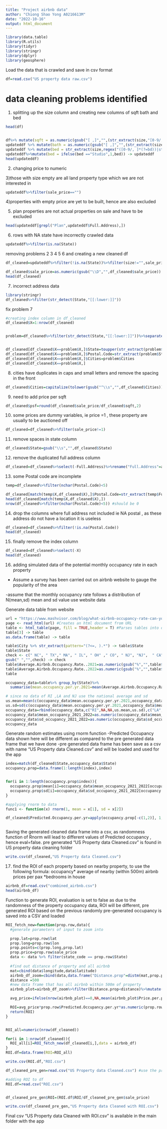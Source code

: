 ---
title: "Project airbnb data"
author: "Chiong Shao Yong A0216613M"
date: "2022-10-16"
output: html_document
---
```{r}
library(data.table)
library(R.utils)
library(tidyr)
library(stringr)
library(dplyr)
library(geosphere)
```



Load the data that is crawled and save in csv format 
```{r}
df=read.csv("US property data raw.csv")


```


# data cleaning problems identified 

1) splitting up the size column and creating new columns of sqft bath and bed

```{r}
head(df)


df%>% mutate(sqft = as.numeric(gsub("[ ,]","",(str_extract(size,"[0-9/, ]*(?=sqft)"))))) -> updateddf 
updateddf %>% mutate(bath = as.numeric(gsub("[ ,]","",(str_extract(size,"[0-9/, ]*(?=ba)"))))) -> updateddf 
updateddf %>% mutate(bed = str_extract(size,regex("([0-9/, ]*(?=bd))|studio",ignore_case = T))) -> updateddf 
updateddf%>%mutate(bed = ifelse(bed =="Studio",1,bed)) -> updateddf
head(updateddf)

```


2) changing price to numeric

3)those with size empty are all land property type which we are not interested in
```{r}
updateddf%>%filter(sale_price=="")
```


4)properties with empty price are  yet to be built, hence are also excluded 


5) plan properties are not actual properties on sale and have to be excluded 
```{r}
head(updateddf[grepl("Plan",updateddf$Full.Address),])
```

6) rows with NA state have incorrectly crawled data 
```{r}

updateddf%>%filter(is.na(State))
```
removing problems  2 3 4 5 6  and creating a new cleaned df
```{r}

df_cleaned=updateddf%>%filter(!is.na(State))%>%filter(size!="",sale_price!="")%>%filter(!grepl("Plan",Full.Address,ignore.case = T))

df_cleaned$sale_price=as.numeric(gsub("\\D","",df_cleaned$sale_price))
head(df_cleaned)
```


7) incorrect address data 
```{r}
library(stringr)
df_cleaned%>%filter(str_detect(State,"[[:lower:]]"))

```
fix problem 7
```{r}
#creating index column in df_cleaned 
df_cleaned$X=1:nrow(df_cleaned)


problem=df_cleaned%>%filter(str_detect(State,"[[:lower:]]"))%>%separate(address,c("Address","Cities","State.Postal","Country"),",")


df_cleaned[df_cleaned$X==problem$X,]$State=toupper(str_extract(problem$State.Postal,"[a-zA-Z]+"))
df_cleaned[df_cleaned$X==problem$X,]$Postal.Code=str_extract(problem$State.Postal,"\\d\\d\\d\\d\\d")
df_cleaned[df_cleaned$X==problem$X,]$Cities=problem$Cities
df_cleaned[df_cleaned$X==problem$X,]

```

8) cities have duplicates in caps and small letters and remove the spacing in the front

```{r}
df_cleaned$Cities=capitalize(tolower(gsub("^\\s","",df_cleaned$Cities)))

```
9) need to add price per sqft
```{r}
df_cleaned$psf=round(df_cleaned$sale_price/df_cleaned$sqft,2)
```

10) some prices are dummy variables, ie price =1 , these property are usually to be auctioned off 
```{r}
df_cleaned=df_cleaned%>%filter(sale_price!=1)
```




11) remove spaces in state column
```{r}
df_cleaned$State=gsub("\\s","",df_cleaned$State) 
```

12) remove the duplicated full address column 

```{r}
df_cleaned=df_cleaned%>%select(-Full.Address)%>%rename("Full.Address"=address)
```

13) some Postal code are incomplete

```{r}
temp=df_cleaned%>%filter(nchar(Postal.Code)<5)

df_cleaned[match(temp$X,df_cleaned$X),]$Postal.Code=str_extract(temp$Full.Address,"\\d\\d\\d\\d\\d")
head(df_cleaned[match(temp$X,df_cleaned$X),])
nrow(df_cleaned%>%filter(nchar(Postal.Code)<5)) #should be 0
```

14) drop the columns where full address not included ie NA postal , as these address do not have a location it is useless
```{r}

df_cleaned=df_cleaned%>%filter(!is.na(Postal.Code))
head(df_cleaned)
```

15) finally remove the index column
```{r}
df_cleaned=df_cleaned%>%select(-X)
head(df_cleaned)
```

16) adding simulated data of the potential monthly occupancy rate in each property
- Assume a survey has been carried out on airbnb website to gauge the popularity of the area 


-assume that the monthly occupancy rate follows a distribution of N(mean,sd)
mean and sd value use website data 


Generate data table from website
```{r}
url = "https://www.mashvisor.com/blog/what-airbnb-occupancy-rate-can-you-expect/"
page <- read_html(url) #Creates an html document from URL
table <- html_table(page, fill = TRUE,header = T) #Parses tables into data frames
table[3] -> table
as.data.frame(table) -> table

table$City %>% str_extract(pattern="(?<=, ).*") -> table$State
table$State
check <- c(" NC", " TX"," MA", " IL", " OH" ," CO", " NJ", "NJ",  " CA" ," TN", " LA", "LA" , " NY" ," OR" ," RI" ," WA", "WA" ," DC")
gsub(" ","",check) -> check
table$Average.Airbnb.Occupancy.Rate..2021=as.numeric(gsub("%","",table$Average.Airbnb.Occupancy.Rate..2021))/100
table$Average.Airbnb.Occupancy.Rate..2022=as.numeric(gsub("%","",table$Average.Airbnb.Occupancy.Rate..2022))/100
table

occupancy_data=table%>% group_by(State)%>%
  summarise(mean.occupancy.per.yr.2021=mean(Average.Airbnb.Occupancy.Rate..2021)*365,mean.occupancy.per.yr.2022=mean(Average.Airbnb.Occupancy.Rate..2022)*365,mean_occupancy_2021_2022=(mean.occupancy.per.yr.2021+mean.occupancy.per.yr.2022)/2,sd_occupancy_2021_2022=sd(c(mean.occupancy.per.yr.2021,mean.occupancy.per.yr.2022)))

# since no data of RI ,LA and NJ use the national average and sd 
us.mean=mean(c(occupancy_data$mean.occupancy.per.yr.2021,occupancy_data$mean.occupancy.per.yr.2022))
us.sd=sd(c(occupancy_data$mean.occupancy.per.yr.2021,occupancy_data$mean.occupancy.per.yr.2022))
occupancy_data=rbind(occupancy_data,c("RI",NA,NA,us.mean,us.sd),c("LA",NA,NA,us.mean,us.sd),c("NJ",NA,NA,us.mean,us.sd))
occupancy_data$mean_occupancy_2021_2022=as.numeric(occupancy_data$mean_occupancy_2021_2022)
occupancy_data$sd_occupancy_2021_2022=as.numeric(occupancy_data$sd_occupancy_2021_2022)
occupancy_data
```



Generate random estimates using rnorm function
-Predicted Occupancy data shown here will be different as compared to the pre generated data frame that we have done 
-pre generated data frame has been save as a csv with name "US Property data Cleaned.csv" and will be loaded and used for the app 
```{r}

index=match(df_cleaned$State,occupancy_data$State)
occupancy.prop=data.frame(1:length(index),index)


for(i in 1:length(occupancy.prop$index)){
  occupancy.prop$mean[i]=occupancy_data$mean_occupancy_2021_2022[occupancy.prop$index[i]]
  occupancy.prop$sd[i]=occupancy_data$sd_occupancy_2021_2022[occupancy.prop$index[i]]
}

#applying rnorm to data
func1 <- function(x) rnorm(1, mean = x[1], sd = x[2])

df_cleaned$Predicted.Occupancy.per.yr=apply(occupancy.prop[-c(1,2)], 1, FUN = func1)



```

Saving the generated cleaned data frame into a csv, as randomness function of Rnorm will lead to different values of Predicted occupancy , hence eval=false. 
pre generated "US Property data Cleaned.csv" is found in US property data cleaning folder 
```{r, eval=FALSE}
write.csv(df_cleaned,"US Property data Cleaned.csv")
```


17) 
find the ROI of each property based on nearby property, to use the following formula:
occupancy* average of nearby (within 500m) airbnb prices per pax *bedrooms in house


```{r}
airbnb_df=read.csv("combined_airbnb.csv")
head(airbnb_df)
```


Function to generate ROI, evaluation is set to false as due to the randomness of the property occupancy data, ROI will be different, pre generated ROI based on the previous randomly pre-generated occupancy is saved into a CSV and loaded 
```{r eval=FALSe}

ROI_fetch_new=function(prop.row,data){
  #generate parameters of input to zoom into

  prop.lat=prop.row$lat
  prop.long=prop.row$lon
  prop.points=c(prop.long,prop.lat)
  prop.price=prop.row$sale_price
  data <- data %>% filter(state_code == prop.row$State)
  
  #find out distance of property and all airbnb
  mat=cbind(data$longitude,data$latitude)
  airbnb_df_zoom=cbind(data,data.frame("Distance.prop"=distm(mat,prop.points)))
  distance =500 
  #new data frame that has all airbnb within 500m of property 
  airbnb_plot=airbnb_df_zoom%>%filter(Distance.prop<distance)%>%mutate(Price.per.person=parse_number(price)/accommodates)

  avg_price=ifelse(nrow(airbnb_plot)==0,NA,mean(airbnb_plot$Price.per.person))

  ROI=avg_price*prop.row$Predicted.Occupancy.per.yr*as.numeric(prop.row$bed)
  return(ROI)
}


ROI_all=numeric(nrow(df_cleaned))

for(i in 1:nrow(df_cleaned)){
  ROI_all[i]=ROI_fetch_new(df_cleaned[i,],data = airbnb_df)
}
ROI.df=data.frame(ROI=ROI_all)

write.csv(ROI.df,"ROI.csv")

```




```{r eval=FALSE}
df_cleaned_pre_gen=read.csv("US Property data Cleaned.csv") #use the previously generated property cleaned data

#adding ROI to df 
ROI.df=read.csv("ROI.csv")


df_cleaned_pre_gen$ROI=(ROI.df$ROI/df_cleaned_pre_gen$sale_price)

write.csv(df_cleaned_pre_gen,"US Property data Cleaned with ROI.csv")
```

Final csv "US Property data Cleaned with ROI.csv" is available in the main folder with the app 


















